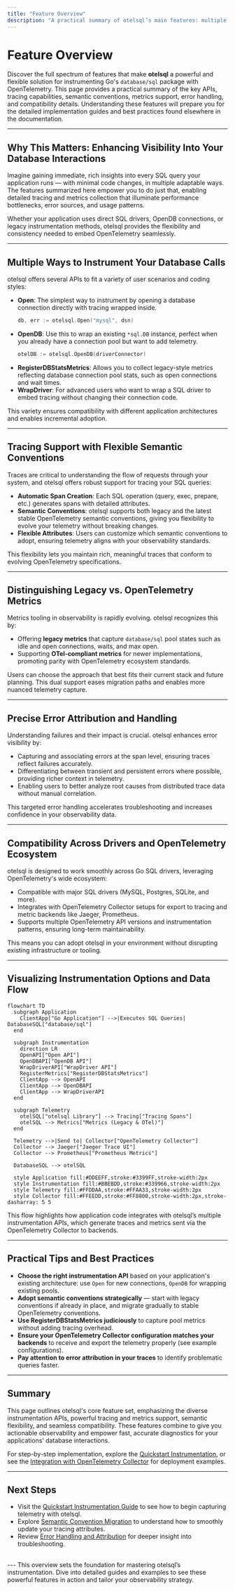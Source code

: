 ```yaml
---
title: "Feature Overview"
description: "A practical summary of otelsql’s main features: multiple ways to instrument (Open/OpenDB/Register/WrapDriver APIs), support for tracing, flexible semantic conventions, legacy vs. OTel metrics, error attribution, and compatibility. Sets the stage for more detailed guides found elsewhere."
---
```


# Feature Overview

Discover the full spectrum of features that make **otelsql** a powerful and flexible solution for instrumenting Go's `database/sql` package with OpenTelemetry. This page provides a practical summary of the key APIs, tracing capabilities, semantic conventions, metrics support, error handling, and compatibility details. Understanding these features will prepare you for the detailed implementation guides and best practices found elsewhere in the documentation.

---

## Why This Matters: Enhancing Visibility Into Your Database Interactions

Imagine gaining immediate, rich insights into every SQL query your application runs — with minimal code changes, in multiple adaptable ways. The features summarized here empower you to do just that, enabling detailed tracing and metrics collection that illuminate performance bottlenecks, error sources, and usage patterns.

Whether your application uses direct SQL drivers, OpenDB connections, or legacy instrumentation methods, otelsql provides the flexibility and consistency needed to embed OpenTelemetry seamlessly.

---

## Multiple Ways to Instrument Your Database Calls

otelsql offers several APIs to fit a variety of user scenarios and coding styles:

- **Open**: The simplest way to instrument by opening a database connection directly with tracing wrapped inside.
  ```go
  db, err := otelsql.Open("mysql", dsn)
  ```
- **OpenDB**: Use this to wrap an existing `*sql.DB` instance, perfect when you already have a connection pool but want to add telemetry.
  ```go
  otelDB := otelsql.OpenDB(driverConnector)
  ```
- **RegisterDBStatsMetrics**: Allows you to collect legacy-style metrics reflecting database connection pool stats, such as open connections and wait times.
- **WrapDriver**: For advanced users who want to wrap a SQL driver to embed tracing without changing their connection code.

This variety ensures compatibility with different application architectures and enables incremental adoption.

---

## Tracing Support with Flexible Semantic Conventions

Traces are critical to understanding the flow of requests through your system, and otelsql offers robust support for tracing your SQL queries:

- **Automatic Span Creation**: Each SQL operation (query, exec, prepare, etc.) generates spans with detailed attributes.
- **Semantic Conventions**: otelsql supports both legacy and the latest stable OpenTelemetry semantic conventions, giving you flexibility to evolve your telemetry without breaking changes.
- **Flexible Attributes**: Users can customize which semantic conventions to adopt, ensuring telemetry aligns with your observability standards.

This flexibility lets you maintain rich, meaningful traces that conform to evolving OpenTelemetry specifications.

---

## Distinguishing Legacy vs. OpenTelemetry Metrics

Metrics tooling in observability is rapidly evolving. otelsql recognizes this by:

- Offering **legacy metrics** that capture `database/sql` pool states such as idle and open connections, waits, and max open.
- Supporting **OTel-compliant metrics** for newer implementations, promoting parity with OpenTelemetry ecosystem standards.

Users can choose the approach that best fits their current stack and future planning. This dual support eases migration paths and enables more nuanced telemetry capture.

---

## Precise Error Attribution and Handling

Understanding failures and their impact is crucial. otelsql enhances error visibility by:

- Capturing and associating errors at the span level, ensuring traces reflect failures accurately.
- Differentiating between transient and persistent errors where possible, providing richer context in telemetry.
- Enabling users to better analyze root causes from distributed trace data without manual correlation.

This targeted error handling accelerates troubleshooting and increases confidence in your observability data.

---

## Compatibility Across Drivers and OpenTelemetry Ecosystem

otelsql is designed to work smoothly across Go SQL drivers, leveraging OpenTelemetry's wide ecosystem:

- Compatible with major SQL drivers (MySQL, Postgres, SQLite, and more).
- Integrates with OpenTelemetry Collector setups for export to tracing and metric backends like Jaeger, Prometheus.
- Supports multiple OpenTelemetry API versions and instrumentation patterns, ensuring long-term maintainability.

This means you can adopt otelsql in your environment without disrupting existing infrastructure or tooling.

---

## Visualizing Instrumentation Options and Data Flow

```mermaid
flowchart TD
  subgraph Application
    ClientApp["Go Application"] -->|Executes SQL Queries| DatabaseSQL["database/sql"]
  end

  subgraph Instrumentation
    direction LR
    OpenAPI["Open API"]
    OpenDBAPI["OpenDB API"]
    WrapDriverAPI["WrapDriver API"]
    RegisterMetrics["RegisterDBStatsMetrics"]
    ClientApp --> OpenAPI
    ClientApp --> OpenDBAPI
    ClientApp --> WrapDriverAPI
  end

  subgraph Telemetry
    otelSQL["otelsql Library"] --> Tracing["Tracing Spans"]
    otelSQL --> Metrics["Metrics (Legacy & OTel)"]
  end

  Telemetry -->|Send to| Collector["OpenTelemetry Collector"]
  Collector --> Jaeger["Jaeger Trace UI"]
  Collector --> Prometheus["Prometheus Metrics"]

  DatabaseSQL --> otelSQL

  style Application fill:#DDEEFF,stroke:#3399FF,stroke-width:2px
  style Instrumentation fill:#BBEBDD,stroke:#339966,stroke-width:2px
  style Telemetry fill:#FFDDAA,stroke:#FFAA33,stroke-width:2px
  style Collector fill:#FFEEDD,stroke:#FF8800,stroke-width:2px,stroke-dasharray: 5 5
```

This flow highlights how application code integrates with otelsql’s multiple instrumentation APIs, which generate traces and metrics sent via the OpenTelemetry Collector to backends.

---

## Practical Tips and Best Practices

- **Choose the right instrumentation API** based on your application's existing architecture: use `Open` for new connections, `OpenDB` for wrapping existing pools.
- **Adopt semantic conventions strategically** — start with legacy conventions if already in place, and migrate gradually to stable OpenTelemetry conventions.
- **Use RegisterDBStatsMetrics judiciously** to capture pool metrics without adding tracing overhead.
- **Ensure your OpenTelemetry Collector configuration matches your backends** to receive and export the telemetry properly (see example configurations).
- **Pay attention to error attribution in your traces** to identify problematic queries faster.

---

## Summary

This page outlines otelsql's core feature set, emphasizing the diverse instrumentation APIs, powerful tracing and metrics support, semantic flexibility, and seamless compatibility. These features combine to give you actionable observability and empower fast, accurate diagnostics for your applications’ database interactions.

For step-by-step implementation, explore the [Quickstart Instrumentation](../guides/getting-started/quickstart-instrumentation), or see the [Integration with OpenTelemetry Collector](../guides/advanced-scenarios/otel-collector-integration) for deployment examples.

---

## Next Steps

- Visit the [Quickstart Instrumentation Guide](/guides/getting-started/quickstart-instrumentation) to see how to begin capturing telemetry with otelsql.
- Explore [Semantic Convention Migration](/guides/advanced-scenarios/semantic-convention-migration) to understand how to smoothly update your tracing attributes.
- Review [Error Handling and Attribution](/api-reference/advanced-reference/error-handling) for deeper insight into troubleshooting.


<br/>
---

<Info>
This overview sets the foundation for mastering otelsql’s instrumentation. Dive into detailed guides and examples to see these powerful features in action and tailor your observability strategy.
</Info>
